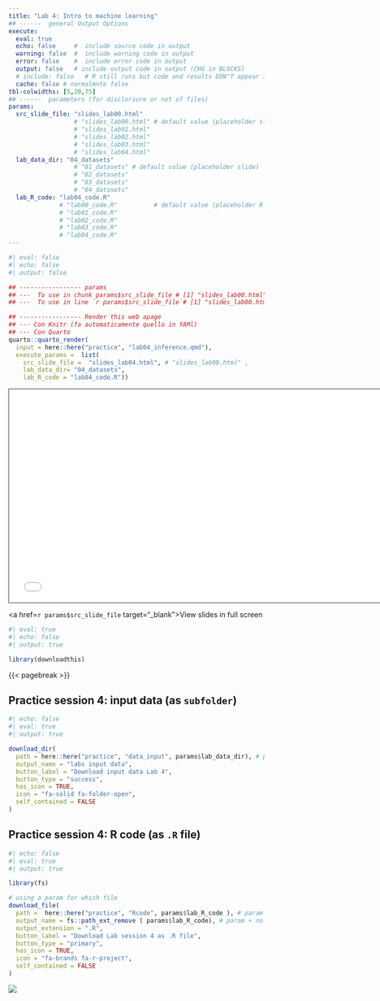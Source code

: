 ```yaml
---
title: "Lab 4: Intro to machine learning"
## ------  general Output Options
execute:     
  eval: true
  echo: false     #  include source code in output
  warning: false  #  include warning code in output
  error: false    #  include error code in output
  output: false   # include output code in output (CHG in BLOCKS)
  # include: false   # R still runs but code and results DON"T appear in output  
  cache: false # normalmnte false
tbl-colwidths: [5,20,75]
## ------  parameters (for disclorsure or not of files)
params:
  src_slide_file: "slides_lab00.html" 
                  # "slides_lab00.html" # default value (placeholder slide)
                  # "slides_lab01.html"
                  # "slides_lab02.html"
                  # "slides_lab03.html"
                  # "slides_lab04.html"
  lab_data_dir: "04_datasets"
                  # "01_datasets" # default value (placeholder slide)
                  # "02_datasets"
                  # "03_datasets"
                  # "04_datasets"
  lab_R_code: "lab04_code.R"           
              # "lab00_code.R"          # default value (placeholder R code)
              # "lab01_code.R"
              # "lab02_code.R"
              # "lab03_code.R"
              # "lab04_code.R"
---
```


```r
#| eval: false
#| echo: false
#| output: false

## ----------------- params 
## ---  To use in chunk params$src_slide_file # [1] "slides_lab00.html"
## ---  To use in line `r params$src_slide_file`# [1] "slides_lab00.html"

## ----------------- Render this web apage 
## --- Con Knitr (fa automaticamente quello in YAMl)
## --- Con Quarto 
quarto::quarto_render(
  input = here::here("practice", "lab04_inference.qmd"),
  execute_params =  list(
    src_slide_file =  "slides_lab04.html", # "slides_lab00.html" ,
    lab_data_dir= "04_datasets",
    lab_R_code = "lab04_code.R"))
```


<!-- 1/2 DIAPOSITIVA WIDE (16:9) -->
```{=html}
<iframe class="slide-deck" src= `r params$src_slide_file` height="420" width="747" style="border: 1px solid #2e3846;"></iframe>
```

<!-- <!-- 2/2 DIAPOSITIVA STD (4:3) -->
<!-- ```{=html} -->
<!-- <iframe class="slide-deck" src= params$src_slide_file height="420" width="565" style="border: 1px solid #2e3846;"></iframe> -->
<!-- ``` -->

<a href=`r params$src_slide_file` target="_blank">View slides in full screen</a>



\pagebreak

```r
#| eval: true
#| echo: false
#| output: true

library(downloadthis)
```

{{< pagebreak >}}


## Practice session 4: input data (as `subfolder`)

<!-- #| output: false  -->
```r
#| echo: false
#| eval: true
#| output: true

download_dir(
  path = here::here("practice", "data_input", params$lab_data_dir), # param
  output_name = "labs input data",
  button_label = "Download input data Lab 4",
  button_type = "success",
  has_icon = TRUE,
  icon = "fa-solid fa-folder-open",
  self_contained = FALSE
)
```


## Practice session 4: R code (as `.R` file)

<!-- #| output: false  -->
```r
#| echo: false
#| eval: true
#| output: true

library(fs) 

# using a param for which file 
download_file(
  path =  here::here("practice", "Rcode", params$lab_R_code ), # param
  output_name = fs::path_ext_remove ( params$lab_R_code), # param + no extension.... 
  output_extension = ".R",  
  button_label = "Download Lab session 4 as .R file",
  button_type = "primary",
  has_icon = TRUE,
  icon = "fa-brands fa-r-project",
  self_contained = FALSE
)
```

![](../images/coming_soon.png)
